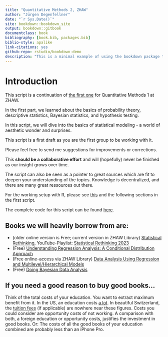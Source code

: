 ```yaml
--- 
title: "Quantitative Methods 2, ZHAW"
author: "Jürgen Degenfellner"
date: "`r Sys.Date()`"
site: bookdown::bookdown_site
output: bookdown::gitbook
documentclass: book
bibliography: [book.bib, packages.bib]
biblio-style: apalike
link-citations: yes
github-repo: rstudio/bookdown-demo
description: "This is a minimal example of using the bookdown package to write a book. The output format for this example is bookdown::gitbook."
---
```


# Introduction {#intro0}

This script is a continuation of 
[the first one](https://jdegenfellner.github.io/Script_QM1_ZHAW/) for Quantitative Methods 1 
at ZHAW. 

In the first part, we learned about the basics of probability theory,
descriptive statistics, Bayesian statistics, and hypothesis testing.

In this script, we will dive into the basics of statistical modeling - 
a world of aesthetic wonder and surprises.

This script is a first draft as you are the first group to be working with it.

Please feel free to send me suggestions for improvements or corrections.

This **should be a collaborative effort** and will (hopefully) 
never be finished as our insight grows over time.

The script can also be seen as a pointer to great sources which are
fit to deepen your understanding of the topics. Knowledge is decentralized,
and there are many great ressources out there.

For the working setup with R, please 
see [this](https://jdegenfellner.github.io/Script_QM1_ZHAW/index.html#section) 
and the following sections in the first script.

The complete code for this script can be found 
[here](https://github.com/jdegenfellner/Script_QM2_ZHAW).

## Books we will heavily borrow from are:

- (older online version is Free; current version in ZHAW Library) [Statistical Rethinking](https://civil.colorado.edu/~balajir/CVEN6833/bayes-resources/RM-StatRethink-Bayes.pdf), YouTube-Playlist: [Statistical Rethinking 2023](https://youtu.be/FdnMWdICdRs?si=q2py5QVY_L299hEa)
- (Free) [Understanding Regression Analysis: A Conditional Distribution Approach](https://vdoc.pub/documents/understanding-regression-analysis-a-conditional-distribution-approach-84oqjr8sqva0)
- (Free online-access via ZHAW Library) [Data Analysis Using Regression and Multilevel/Hierarchical Models](http://www.stat.columbia.edu/~gelman/arm/)
- (Free) [Doing Bayesian Data Analysis](https://nyu-cdsc.github.io/learningr/assets/kruschke_bayesian_in_R.pdf)


## If you need a good reason to buy good books...

Think of the total costs of your education. You want to extract maximum 
benefit from it. In the US, an education costs [a lot](https://www.finaid.ucsb.edu/docs/default-source/default-document-library/2024-2025-undergrad-coa.pdf?sfvrsn=fb791f8a_4).
In beautiful Switzerland, the [tuition fees](https://www.zhaw.ch/de/sml/studium/master/kosten) (if applicable) are nowhere near these figures.
Costs you could consider are opportunity costs of not working.
A comparison with both, a foreign education or opportunity costs,
justifies the investment in good books.
Or: The costs of all the good books of your education combined are probably less than an iPhone Pro.